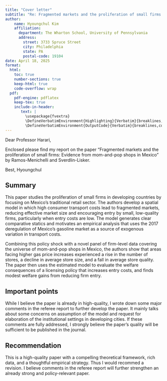 ```yaml
---
title: "Cover letter"
subtitle: "Re: Fragmented markets and the proliferation of small firms: Evidence from mom-and-pop shops in Mexico (Ramos-Menichelli and Sverdlin-Lisker)"
author:
    name: Hyoungchul Kim
    affiliation:
      department: The Wharton School, University of Pennsylvania
      address:
        street: 3733 Spruce Street
        city: Philadelphia
        state: PA
        postal-code: 19104
date: April 18, 2025
format: 
  html:
    toc: true
    number-sections: true
    keep-html: true
    code-overflow: wrap
  pdf:
    pdf-engine: pdflatex
    keep-tex: true
    include-in-header: 
       text: |
         \usepackage{fvextra}
         \DefineVerbatimEnvironment{Highlighting}{Verbatim}{breaklines,commandchars=\\\{\}}
         \DefineVerbatimEnvironment{OutputCode}{Verbatim}{breaklines,commandchars=\\\{\}}
---
```


Dear Professor Harari, 

Enclosed please find my report on the paper "Fragmented markets and the proliferation of small firms: Evidence from mom-and-pop shops in Mexico" by Ramos-Menichelli and Sverdlin-Lisker.

Best,
Hyoungchul

## Summary

This paper studies the proliferation of small firms in developing countries by focusing on Mexico’s traditional retail sector. The authors develop a spatial model in which high consumer transport costs lead to fragmented markets, reducing effective market size and encouraging entry by small, low-quality firms, particularly when entry costs are low. The model generates clear comparative statics and motivates an empirical analysis that uses the 2017 deregulation of Mexico’s gasoline market as a source of exogenous variation in transport costs.

Combining this policy shock with a novel panel of firm-level data covering the universe of mom-and-pop shops in Mexico, the authors show that areas facing higher gas price increases experienced a rise in the number of stores, a decline in average store size, and a fall in average store quality. The paper then uses the estimated model to evaluate the welfare consequences of a licensing policy that increases entry costs, and finds modest welfare gains from reducing firm entry.

## Important points

While I believe the paper is already in high-quality, I wrote down some major comments in the referee report to further develop the paper. It mainly talks about some concerns on assumption of the model and request for elaboration of the institutional settings in developing cities. If these comments are fully addressed, I strongly believe the paper's quality will be sufficient to be published in the journal.

## Recommendation

This is a high-quality paper with a compelling theoretical framework, rich data, and a thoughtful empirical strategy. Thus I would recommed a revision. I believe comments in the referee report will further strengthen an already strong and policy-relevant paper.

